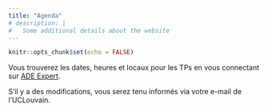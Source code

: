 ```yaml
---
title: "Agenda"
# description: |
#   Some additional details about the website
---
```


```r
knitr::opts_chunk$set(echo = FALSE)
```

Vous trouverez les dates, heures et locaux pour les TPs en vous connectant sur [ADE Expert](http://horaire.uclouvain.be/direct/).

S'il y a des modifications, vous serez tenu informés via votre e-mail de l'UCLouvain.
